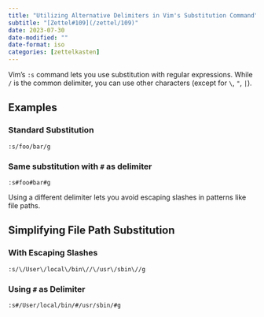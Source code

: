 ```yaml
---
title: "Utilizing Alternative Delimiters in Vim's Substitution Command"
subtitle: "[Zettel#109](/zettel/109)"
date: 2023-07-30
date-modified: ""
date-format: iso
categories: [zettelkasten]
---
```

Vim's `:s` command lets you use substitution with regular expressions. While `/` is the common delimiter, you can use other characters (except for `\`, `"`, `|`). 

## Examples

### Standard Substitution

```vim
:s/foo/bar/g
```

### Same substitution with `#` as delimiter

```vim
:s#foo#bar#g
```

Using a different delimiter lets you avoid escaping slashes in patterns like file paths.

## Simplifying File Path Substitution

### With Escaping Slashes

```vim
:s/\/User\/local\/bin\//\/usr\/sbin\//g
```

### Using `#` as Delimiter

```vim
:s#/User/local/bin/#/usr/sbin/#g
```
